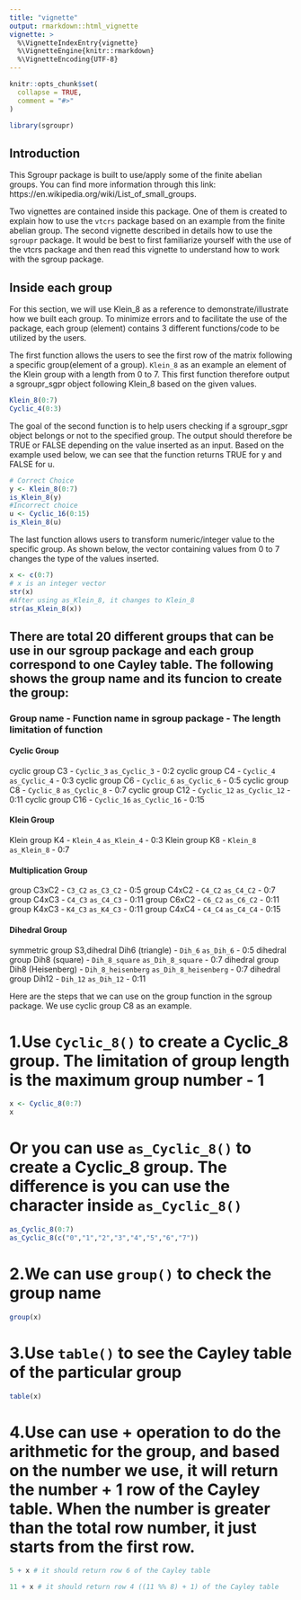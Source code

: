```yaml
---
title: "vignette"
output: rmarkdown::html_vignette
vignette: >
  %\VignetteIndexEntry{vignette}
  %\VignetteEngine{knitr::rmarkdown}
  %\VignetteEncoding{UTF-8}
---
```


```r
knitr::opts_chunk$set(
  collapse = TRUE,
  comment = "#>"
)
```

```r
library(sgroupr)
```

## Introduction

This Sgroupr package is built to use/apply some of the finite abelian groups. You can find more information through this link: https://en.wikipedia.org/wiki/List_of_small_groups. 

Two vignettes are contained inside this package. One of them is created to explain how to use the `vtcrs` package based on an example from the finite abelian group. The second vignette described in details how to use the `sgroupr` package. It would be best to first familiarize yourself with the use of the vtcrs package and then read this vignette to understand how to work with the sgroup package.

## Inside each group

For this section, we will use Klein_8 as a reference to demonstrate/illustrate how we built each group.
To minimize errors and to facilitate the use of the package, each group (element) contains 3 different functions/code to be utilized by the users.

The first function allows the users to see the first row of the matrix following a specific group(element of a group). 
`Klein_8` as an example an element of the Klein group with a length from 0 to 7. This first function therefore output a sgroupr_sgpr object following Klein_8 based on the given values. 

```r
Klein_8(0:7)
Cyclic_4(0:3)
```
The goal of the second function is to help users checking if a sgroupr_sgpr object belongs or not to the specified group.
The output should therefore be TRUE or FALSE depending on the value inserted as an input. Based on the example used below, we can see that the function returns TRUE for y and FALSE for u.

```r
# Correct Choice
y <- Klein_8(0:7)
is_Klein_8(y)
#Incorrect choice
u <- Cyclic_16(0:15)
is_Klein_8(u)
```
The last function allows users to transform numeric/integer value to the specific group. As shown below, the vector containing values from 0 to 7 changes the type of the values inserted.

```r
x <- c(0:7)
# x is an integer vector
str(x)
#After using as_Klein_8, it changes to Klein_8
str(as_Klein_8(x))
```

## There are total 20 different groups that can be use in our sgroup package and each group correspond to one Cayley table. The following shows the group name and its funcion to create the group:

### Group name - Function name in sgroup package - The length limitation of function

#### Cyclic Group
cyclic group C3 - `Cyclic_3` `as_Cyclic_3`     - 0:2
cyclic group C4 - `Cyclic_4` `as_Cyclic_4`     - 0:3
cyclic group C6 - `Cyclic_6` `as_Cyclic_6`     - 0:5
cyclic group C8 - `Cyclic_8` `as_Cyclic_8`     - 0:7
cyclic group C12 - `Cyclic_12` `as_Cyclic_12` - 0:11
cyclic group C16 - `Cyclic_16` `as_Cyclic_16` - 0:15

#### Klein Group
Klein group K4 - `Klein_4` `as_Klein_4` - 0:3
Klein group K8 - `Klein_8` `as_Klein_8` - 0:7

#### Multiplication Group
group C3xC2 - `C3_C2` `as_C3_C2` - 0:5
group C4xC2 - `C4_C2` `as_C4_C2` - 0:7
group C4xC3 - `C4_C3` `as_C4_C3` - 0:11
group C6xC2 - `C6_C2` `as_C6_C2` - 0:11
group K4xC3 - `K4_C3` `as_K4_C3` - 0:11
group C4xC4 - `C4_C4` `as_C4_C4` - 0:15

#### Dihedral Group
symmetric group S3,dihedral Dih6 (triangle) - `Dih_6` `as_Dih_6`            - 0:5
dihedral group Dih8 (square) - `Dih_8_square` `as_Dih_8_square`             - 0:7
dihedral group Dih8 (Heisenberg) - `Dih_8_heisenberg` `as_Dih_8_heisenberg` - 0:7
dihedral group Dih12 - `Dih_12` `as_Dih_12`                                 - 0:11


Here are the steps that we can use on the group function in the sgroup package. We use cyclic group C8 as an example.

# 1.Use `Cyclic_8()` to create a Cyclic_8 group. The limitation of group length is the maximum group number - 1 
```r
x <- Cyclic_8(0:7)
x
```

# Or you can use `as_Cyclic_8()` to create a Cyclic_8 group. The difference is you can use the character inside `as_Cyclic_8()`
```r
as_Cyclic_8(0:7)
as_Cyclic_8(c("0","1","2","3","4","5","6","7"))
```

# 2.We can use `group()` to check the group name 
```r
group(x)
```

# 3.Use `table()` to see the Cayley table of the particular group
```r
table(x)
```

# 4.Use can use + operation to do the arithmetic for the group, and based on the number we use, it will return the number + 1 row of the Cayley table. When the number is greater than the total row number, it just starts from the first row.
```r
5 + x # it should return row 6 of the Cayley table 

11 + x # it should return row 4 ((11 %% 8) + 1) of the Cayley table 
```
